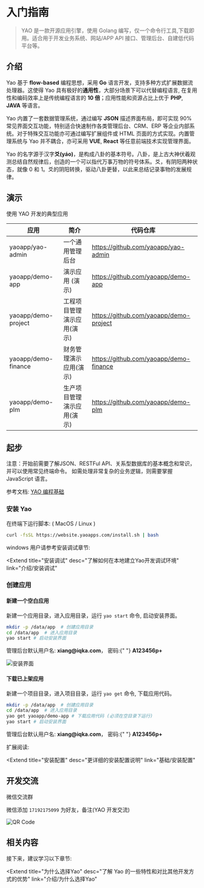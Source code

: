 # 入门指南

<blockquote>
  YAO 是一款开源应用引擎，使用 Golang
  编写，仅一个命令行工具,下载即用。适合用于开发业务系统、网站/APP API
  接口、管理后台、自建低代码平台等。
</blockquote>

## 介绍

Yao 基于 **flow-based** 编程思想，采用 **Go** 语言开发，支持多种方式扩展数据流处理器。这使得 Yao 具有极好的**通用性**，大部分场景下可以代替编程语言, 在复用性和编码效率上是传统编程语言的 **10 倍**；应用性能和资源占比上优于 **PHP**, **JAVA** 等语言。

Yao 内置了一套数据管理系统，通过编写 **JSON** 描述界面布局，即可实现 90% 常见界面交互功能，特别适合快速制作各类管理后台、CRM、ERP 等企业内部系统。对于特殊交互功能亦可通过编写扩展组件或 HTML 页面的方式实现。内置管理系统与 Yao 并不耦合，亦可采用 **VUE**, **React** 等任意前端技术实现管理界面。

Yao 的名字源于汉字**爻(yáo)**，是构成八卦的基本符号。八卦，是上古大神伏羲观测总结自然规律后，创造的一个可以指代万事万物的符号体系。爻，有阴阳两种状态，就像 0 和 1。爻的阴阳转换，驱动八卦更替，以此来总结记录事物的发展规律。

## 演示

使用 YAO 开发的典型应用

| 应用                | 简介                       | 代码仓库                               |
| ------------------- | -------------------------- | -------------------------------------- |
| yaoapp/yao-admin    | 一个通用管理后台           | https://github.com/yaoapp/yao-admin    |
| yaoapp/demo-app     | 演示应用 (演示)            | https://github.com/yaoapp/demo-app     |
| yaoapp/demo-project | 工程项目管理演示应用(演示) | https://github.com/yaoapp/demo-project |
| yaoapp/demo-finance | 财务管理演示应用(演示)     | https://github.com/yaoapp/demo-finance |
| yaoapp/demo-plm     | 生产项目管理演示应用(演示) | https://github.com/yaoapp/demo-plm     |

## 起步

<Notice type="warning">
  注意：开始前需要了解JSON、RESTFul
  API、关系型数据库的基本概念和常识，并可以使用常见终端命令。
  如需处理非常复杂的业务逻辑，则需要掌握 JavaScript 语言。
</Notice>

参考文档: [YAO 编程基础](../基础/YAO%E7%BC%96%E7%A8%8B%E5%9F%BA%E7%A1%80)

### 安装 Yao

在终端下运行脚本: ( MacOS / Linux )

```bash
curl -fsSL https://website.yaoapps.com/install.sh | bash
```

windows 用户请参考安装调试章节:

<Extend
  title="安装调试"
  desc="了解如何在本地建立Yao开发调试环境"
  link="介绍/安装调试"
></Extend>

### 创建应用

#### 新建一个空白应用

新建一个应用目录，进入应用目录，运行 `yao start` 命令, 启动安装界面。

```bash
mkdir -p /data/app  # 创建应用目录
cd /data/app  # 进入应用目录
yao start # 启动安装界面
```

<Notice type="warning">
  管理后台默认用户名: <strong>xiang@iqka.com</strong>， 密码:{" "}
  <strong>A123456p+</strong>
</Notice>

![安装界面](../基础/assets/yao-setup-step2.jpg)

#### 下载已上架应用

新建一个项目目录，进入项目目录，运行 `yao get` 命令, 下载应用代码。

```bash
mkdir -p /data/app  # 创建应用目录
cd /data/app  # 进入应用目录
yao get yaoapp/demo-app # 下载应用代码 (必须在空目录下运行)
yao start # 启动安装界面
```

<Notice type="warning">
  管理后台默认用户名: <strong>xiang@iqka.com</strong>， 密码:{" "}
  <strong>A123456p+</strong>
</Notice>

扩展阅读:

<Extend
  title="安装配置"
  desc="更详细的安装配置说明"
  link="基础/安装配置"
></Extend>

## 开发交流

微信交流群

微信添加 `17192175099` 为好友，备注(YAO 开发交流)

![QR Code](./assets/wechat.jpg)

## 相关内容

接下来，建议学习以下章节:

<Extend
  title="为什么选择Yao"
  desc="了解 Yao 的一些特性和对比其他开发方式的优势"
  link="介绍/为什么选择Yao"
></Extend>

<Div style={{ display: "flex", justifyContent: "right" }}>
  <Link type="next" title="安装调试" link="介绍/安装调试"></Link>
</Div>
